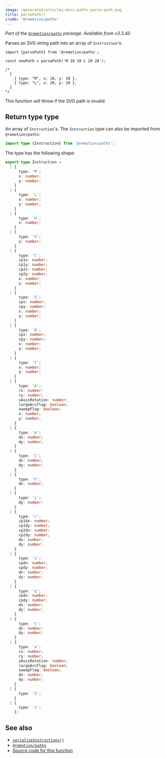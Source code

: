 ```yaml
---
image: /generated/articles-docs-paths-parse-path.png
title: parsePath()
crumb: '@remotion/paths'
---
```


_Part of the [`@remotion/paths`](/docs/paths) package. Available from v3.3.40_

Parses an SVG string path into an array of `Instruction`'s.

```tsx twoslash title="reset-path.ts"
import {parsePath} from '@remotion/paths';

const newPath = parsePath('M 10 10 L 20 20');

/*
  [
    { type: "M", x: 10, y: 10 },
    { type: "L", x: 20, y: 20 },
  ]
*/
```

This function will throw if the SVG path is invalid.

## Return type type

An array of `Instruction`'s. The `Instruction` type can also be imported from `@remotion/paths`:

```ts twoslash
import type {Instruction} from '@remotion/paths';
```

The type has the following shape:

```ts twoslash
export type Instruction =
  | {
      type: 'M';
      x: number;
      y: number;
    }
  | {
      type: 'L';
      x: number;
      y: number;
    }
  | {
      type: 'H';
      x: number;
    }
  | {
      type: 'V';
      y: number;
    }
  | {
      type: 'C';
      cp1x: number;
      cp1y: number;
      cp2x: number;
      cp2y: number;
      x: number;
      y: number;
    }
  | {
      type: 'S';
      cpx: number;
      cpy: number;
      x: number;
      y: number;
    }
  | {
      type: 'Q';
      cpx: number;
      cpy: number;
      x: number;
      y: number;
    }
  | {
      type: 'T';
      x: number;
      y: number;
    }
  | {
      type: 'A';
      rx: number;
      ry: number;
      xAxisRotation: number;
      largeArcFlag: boolean;
      sweepFlag: boolean;
      x: number;
      y: number;
    }
  | {
      type: 'm';
      dx: number;
      dy: number;
    }
  | {
      type: 'l';
      dx: number;
      dy: number;
    }
  | {
      type: 'h';
      dx: number;
    }
  | {
      type: 'v';
      dy: number;
    }
  | {
      type: 'c';
      cp1dx: number;
      cp1dy: number;
      cp2dx: number;
      cp2dy: number;
      dx: number;
      dy: number;
    }
  | {
      type: 's';
      cpdx: number;
      cpdy: number;
      dx: number;
      dy: number;
    }
  | {
      type: 'q';
      cpdx: number;
      cpdy: number;
      dx: number;
      dy: number;
    }
  | {
      type: 't';
      dx: number;
      dy: number;
    }
  | {
      type: 'a';
      rx: number;
      ry: number;
      xAxisRotation: number;
      largeArcFlag: boolean;
      sweepFlag: boolean;
      dx: number;
      dy: number;
    }
  | {
      type: 'Z';
    }
  | {
      type: 'z';
    };
```

## See also

- [`serializeInstructions()`](/docs/paths/serialize-instructions)
- [`@remotion/paths`](/docs/paths)
- [Source code for this function](https://github.com/remotion-dev/remotion/blob/main/packages/paths/src/parse-path.ts)
